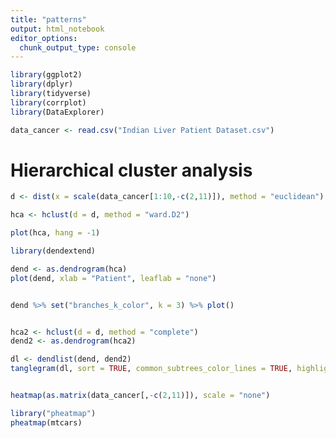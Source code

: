---
title: "patterns"
output: html_notebook
editor_options: 
  chunk_output_type: console
---

```{r}
library(ggplot2)
library(dplyr)
library(tidyverse)
library(corrplot)
library(DataExplorer)

```


```{r import data}

data_cancer <- read.csv("Indian Liver Patient Dataset.csv")

```

# Hierarchical cluster analysis

```{r}

d <- dist(x = scale(data_cancer[1:10,-c(2,11)]), method = "euclidean")

hca <- hclust(d = d, method = "ward.D2")

plot(hca, hang = -1)

library(dendextend)

dend <- as.dendrogram(hca)
plot(dend, xlab = "Patient", leaflab = "none")


dend %>% set("branches_k_color", k = 3) %>% plot()


hca2 <- hclust(d = d, method = "complete")
dend2 <- as.dendrogram(hca2)

dl <- dendlist(dend, dend2)
tanglegram(dl, sort = TRUE, common_subtrees_color_lines = TRUE, highlight_distinct_edges  = FALSE, highlight_branches_lwd = FALSE)



```

```{r}

heatmap(as.matrix(data_cancer[,-c(2,11)]), scale = "none")

library("pheatmap")
pheatmap(mtcars)

```

